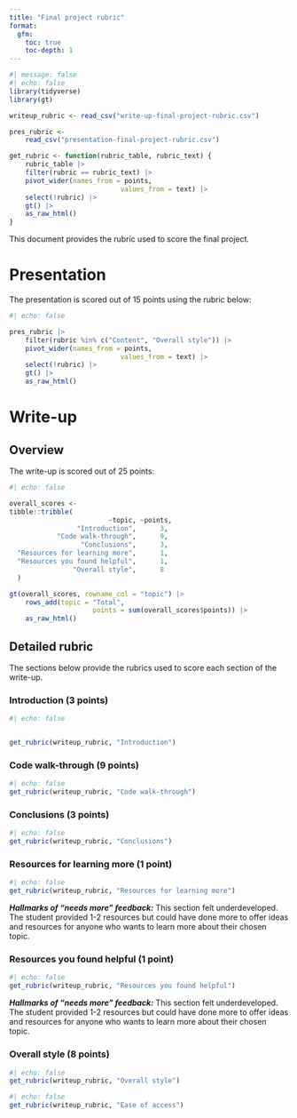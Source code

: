 ```yaml
---
title: "Final project rubric"
format:
  gfm:
    toc: true
    toc-depth: 1
---
```




```r
#| message: false
#| echo: false
library(tidyverse)
library(gt)

writeup_rubric <- read_csv("write-up-final-project-rubric.csv")

pres_rubric <- 
	read_csv("presentation-final-project-rubric.csv")

get_rubric <- function(rubric_table, rubric_text) {
	rubric_table |> 
	filter(rubric == rubric_text) |> 
	pivot_wider(names_from = points, 
							values_from = text) |> 
	select(!rubric) |> 
	gt() |> 
	as_raw_html()
}

```

This document provides the rubric used to score the final project. 

# Presentation

The presentation is scored out of 15 points using the rubric below:

```r
#| echo: false

pres_rubric |> 
	filter(rubric %in% c("Content", "Overall style")) |> 
	pivot_wider(names_from = points, 
							values_from = text) |> 
	select(!rubric) |> 
	gt() |> 
	as_raw_html()


```


# Write-up

## Overview

The write-up is scored out of 25 points:


```r
#| echo: false

overall_scores <- 
tibble::tribble(
                         ~topic, ~points,
                 "Introduction",      3,
            "Code walk-through",      9,
                  "Conclusions",      3,
  "Resources for learning more",      1,
  "Resources you found helpful",      1,
                "Overall style",      8
  )

gt(overall_scores, rowname_col = "topic") |> 
	rows_add(topic = "Total", 
					 points = sum(overall_scores$points)) |> 
	as_raw_html()
```

## Detailed rubric

The sections below provide the rubrics used to score each section of the write-up.

### Introduction (3 points)

```r
#| echo: false


get_rubric(writeup_rubric, "Introduction")


```

### Code walk-through (9 points)

```r
#| echo: false
get_rubric(writeup_rubric, "Code walk-through")

```

### Conclusions (3 points)

```r
#| echo: false
get_rubric(writeup_rubric, "Conclusions")
```

### Resources for learning more (1 point)

```r
#| echo: false
get_rubric(writeup_rubric, "Resources for learning more")
```

***Hallmarks of “needs more” feedback:*** This section felt underdeveloped. The student provided 1-2 resources but could have done more to offer ideas and resources for anyone who wants to learn more about their chosen topic.

### Resources you found helpful (1 point)

```r
#| echo: false
get_rubric(writeup_rubric, "Resources you found helpful")
```

***Hallmarks of “needs more” feedback:*** This section felt underdeveloped. The student provided 1-2 resources but could have done more to offer ideas and resources for anyone who wants to learn more about their chosen topic.

### Overall style (8 points)

```r
#| echo: false
get_rubric(writeup_rubric, "Overall style")
```

```r
#| echo: false
get_rubric(writeup_rubric, "Ease of access")
```

